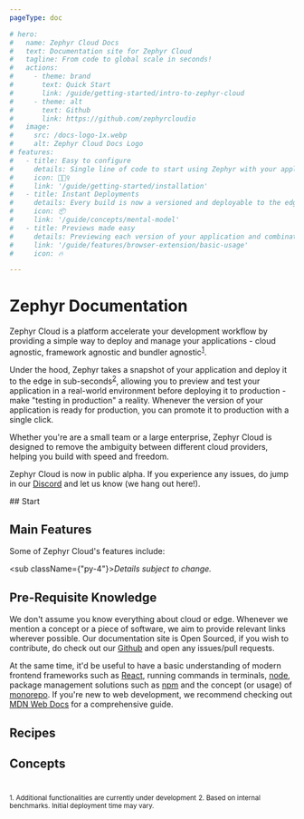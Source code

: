 ```yaml
---
pageType: doc

# hero:
#   name: Zephyr Cloud Docs
#   text: Documentation site for Zephyr Cloud
#   tagline: From code to global scale in seconds!
#   actions:
#     - theme: brand
#       text: Quick Start
#       link: /guide/getting-started/intro-to-zephyr-cloud
#     - theme: alt
#       text: Github
#       link: https://github.com/zephyrcloudio
#   image:
#     src: /docs-logo-1x.webp
#     alt: Zephyr Cloud Docs Logo
# features:
#   - title: Easy to configure
#     details: Single line of code to start using Zephyr with your application.
#     icon: 🏃🏻‍♀️
#     link: '/guide/getting-started/installation'
#   - title: Instant Deployments
#     details: Every build is now a versioned and deployable to the edge.  
#     icon: 📦
#     link: '/guide/concepts/mental-model'
#   - title: Previews made easy
#     details: Previewing each version of your application and combinations of microfrontends is easy with the Zephyr browser extension
#     link: '/guide/features/browser-extension/basic-usage'
#     icon: 🔥

---
```


# Zephyr Documentation
Zephyr Cloud is a platform accelerate your development workflow by providing a simple way to deploy and manage your applications - cloud agnostic, framework agnostic and bundler agnostic<sup><a href="#footnote-1">1</a></sup>.

Under the hood, Zephyr takes a snapshot of your application and deploy it to the edge in sub-seconds<sup><a href="#footnote-2">2</a></sup>, allowing you to preview and test your application in a real-world environment before deploying it to production - make "testing in production" a reality. Whenever the version of your application is ready for production, you can promote it to production with a single click.

Whether you're are a small team or a large enterprise, Zephyr Cloud is designed to remove the ambiguity between different cloud providers, helping you build with speed and freedom.

Zephyr Cloud is now in public alpha. If you experience any issues, do jump in our [Discord](https://discord.gg/8Q5vz6Q) and let us know (we hang out here!).

<Separator/>
## Start

<HomeCardLayout>
<HomeStart />
</HomeCardLayout>

## Main Features
Some of Zephyr Cloud's features include:
<FeatureTable/>

<sub className={"py-4"}><i>Details subject to change.</i> </sub>


## Pre-Requisite Knowledge
We don't assume you know everything about cloud or edge. Whenever we mention a concept or a piece of software, we aim to provide relevant links wherever possible. Our documentation site is Open Sourced, if you wish to contribute, do check out our [Github](https://github.com/ZephyrCloudIO/docs) and open any issues/pull requests.

At the same time, it'd be useful to have a basic understanding of modern frontend frameworks such as [React](https://react.dev), running commands in terminals, [node](https://nodejs.org/en), package management solutions such as [npm](https://docs.npmjs.com/cli/v10/configuring-npm/install) and the concept (or usage) of [monorepo](https://monorepo.tools/). If you're new to web development, we recommend checking out [MDN Web Docs](https://developer.mozilla.org/en-US/docs/Web) for a comprehensive guide.

## Recipes

<HomeCardLayout>
<HomeRecipes/>
</HomeCardLayout>

<Separator/>

## Concepts

<HomeCardLayout>
<HomeConcept/>

</HomeCardLayout>
<br/>

<div className="flex flex-col gap-4">
<sub id="footnote-1">1. Additional functionalities are currently under development</sub>
<sub id="footnote-2">2. Based on internal benchmarks. Initial deployment time may vary.</sub>
</div>